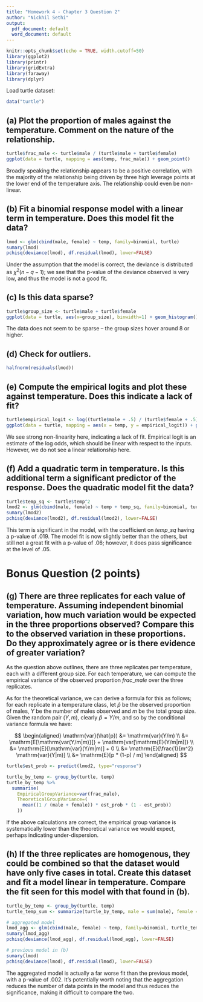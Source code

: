 ```yaml
---
title: "Homework 4 - Chapter 3 Question 2"
author: "Nickhil Sethi"
output:
  pdf_document: default
  word_document: default
---
```


```r
knitr::opts_chunk$set(echo = TRUE, width.cutoff=50)
library(ggplot2)
library(printr)
library(gridExtra)
library(faraway)
library(dplyr)
```


Load turtle dataset:
```r
data("turtle")
```

## (a) Plot the proportion of males against the temperature. Comment on the nature of the relationship.

```r
turtle$frac_male <- turtle$male / (turtle$male + turtle$female)
ggplot(data = turtle, mapping = aes(temp, frac_male)) + geom_point()
```
Broadly speaking the relationship appears to be a positive correlation, with the majority of the relationship being driven by three high leverage points at the lower end of the temperature axis. The relationship could even be non-linear.

## (b) Fit a binomial response model with a linear term in temperature. Does this model fit the data?

```r
lmod <- glm(cbind(male, female) ~ temp, family=binomial, turtle)
sumary(lmod)
pchisq(deviance(lmod), df.residual(lmod), lower=FALSE)
```

Under the assumption that the model is correct, the deviance is distributed as $\chi^{2}(n-q-1)$; we see that the p-value of the deviance observed is very low, and thus the model is not a good fit.

## (c) Is this data sparse?

```r
turtle$group_size <- turtle$male + turtle$female
ggplot(data = turtle, aes(x=group_size), binwidth=1) + geom_histogram()
```
The data does not seem to be sparse -- the group sizes hover around 8 or higher.

## (d) Check for outliers.

```r
halfnorm(residuals(lmod))
```

## (e) Compute the empirical logits and plot these against temperature. Does this indicate a lack of fit?

```r
turtle$empirical_logit <- log((turtle$male + .5) / (turtle$female + .5))
ggplot(data = turtle, mapping = aes(x = temp, y = empirical_logit)) + geom_point()
```

We see strong non-linearity here, indicating a lack of fit. Empirical logit is an estimate of the log odds, which should be linear with respect to the inputs. However, we do not see a linear relationship here.

## (f) Add a quadratic term in temperature. Is this additional term a significant predictor of the response. Does the quadratic model fit the data?

```r
turtle$temp_sq <- turtle$temp^2
lmod2 <- glm(cbind(male, female) ~ temp + temp_sq, family=binomial, turtle)
sumary(lmod2)
pchisq(deviance(lmod2), df.residual(lmod2), lower=FALSE)
```
This term is significant in the model, with the coefficient on $temp\_sq$ having a p-value of $.019$. The model fit is now slightly better than the others, but still not a great fit with a p-value of $.06$; however, it does pass significance at the level of $.05$.

# Bonus Question (2 points)

## (g) There are three replicates for each value of temperature. Assuming independent binomial variation, how much variation would be expected in the three proportions observed? Compare this to the observed variation in these proportions. Do they approximately agree or is there evidence of greater variation?

As the question above outlines, there are three replicates per temperature, each with a different group size. For each temperature, we can compute the empirical variance of the observed proportion $frac\_male$ over the three replicates. 

As for the theoretical variance, we can derive a formula for this as follows; for each replicate in a temperature class, let $\hat{p}$ be the observed proportion of males, $Y$ be the number of males observed and $m$ be the total group size. Given the random pair $(Y, m)$, clearly $\hat{p} = Y / m$, and so by the conditional variance formula we have:

$$
\begin{aligned}
  \mathrm{var}(\hat{p}) &= \mathrm{var}(Y/m) \\
  &= \mathrm{E[\mathrm{var(Y/m|m)}]} + \mathrm{var[\mathrm{E}(Y/m|m)]} \\
  &= \mathrm{E}[\mathrm{var}(Y/m|m)] + 0 \\
  &= \mathrm{E}[\frac{1}{m^2} \mathrm{var}(Y|m)] \\
  &= \mathrm{E}[p * (1-p) / m]
\end{aligned}
$$

```r

turtle$est_prob <- predict(lmod2, type="response")

turtle_by_temp <- group_by(turtle, temp)
turtle_by_temp %>% 
  summarise(
    EmpiricalGroupVariance=var(frac_male), 
    TheoreticalGroupVariance=(
      mean((1 / (male + female)) * est_prob * (1 - est_prob))
    ))

```
If the above calculations are correct, the empirical group variance is systematically lower than the theoretical variance we would expect, perhaps indicating under-dispersion.

## (h) If the three replicates are homogenous, they could be combined so that the dataset would have only five cases in total. Create this dataset and fit a model linear in temperature. Compare the fit seen for this model with that found in (b).

```r
turtle_by_temp <- group_by(turtle, temp)
turtle_temp_sum <- summarize(turtle_by_temp, male = sum(male), female = sum(female))

# aggregated model
lmod_agg <- glm(cbind(male, female) ~ temp, family=binomial, turtle_temp_sum)
sumary(lmod_agg)
pchisq(deviance(lmod_agg), df.residual(lmod_agg), lower=FALSE)

# previous model in (b)
sumary(lmod)
pchisq(deviance(lmod), df.residual(lmod), lower=FALSE)
```
The aggregated model is actually a far worse fit than the previous model, with a p-value of $.002$. It's potentially worth noting that the aggregation reduces the number of data points in the model and thus reduces the significance, making it difficult to compare the two.
